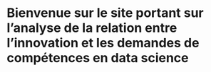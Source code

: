 # Bienvenue sur le site portant sur l'analyse de la relation entre l'innovation et les demandes de compétences en data science

